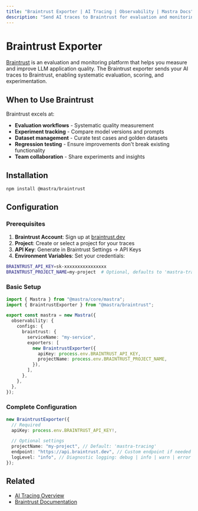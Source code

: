 ```yaml
---
title: "Braintrust Exporter | AI Tracing | Observability | Mastra Docs"
description: "Send AI traces to Braintrust for evaluation and monitoring"
---
```


# Braintrust Exporter

[Braintrust](https://www.braintrust.dev/) is an evaluation and monitoring platform that helps you measure and improve LLM application quality. The Braintrust exporter sends your AI traces to Braintrust, enabling systematic evaluation, scoring, and experimentation.

## When to Use Braintrust

Braintrust excels at:

- **Evaluation workflows** - Systematic quality measurement
- **Experiment tracking** - Compare model versions and prompts
- **Dataset management** - Curate test cases and golden datasets
- **Regression testing** - Ensure improvements don't break existing functionality
- **Team collaboration** - Share experiments and insights

## Installation

```bash npm2yarn
npm install @mastra/braintrust
```

## Configuration

### Prerequisites

1. **Braintrust Account**: Sign up at [braintrust.dev](https://www.braintrust.dev/)
2. **Project**: Create or select a project for your traces
3. **API Key**: Generate in Braintrust Settings → API Keys
4. **Environment Variables**: Set your credentials:

```bash title=".env"
BRAINTRUST_API_KEY=sk-xxxxxxxxxxxxxxxx
BRAINTRUST_PROJECT_NAME=my-project  # Optional, defaults to 'mastra-tracing'
```

### Basic Setup

```typescript title="src/mastra/index.ts"
import { Mastra } from "@mastra/core/mastra";
import { BraintrustExporter } from "@mastra/braintrust";

export const mastra = new Mastra({
  observability: {
    configs: {
      braintrust: {
        serviceName: "my-service",
        exporters: [
          new BraintrustExporter({
            apiKey: process.env.BRAINTRUST_API_KEY,
            projectName: process.env.BRAINTRUST_PROJECT_NAME,
          }),
        ],
      },
    },
  },
});
```

### Complete Configuration

```typescript
new BraintrustExporter({
  // Required
  apiKey: process.env.BRAINTRUST_API_KEY!,

  // Optional settings
  projectName: "my-project", // Default: 'mastra-tracing'
  endpoint: "https://api.braintrust.dev", // Custom endpoint if needed
  logLevel: "info", // Diagnostic logging: debug | info | warn | error
});
```

## Related

- [AI Tracing Overview](/docs/observability/ai-tracing/overview)
- [Braintrust Documentation](https://www.braintrust.dev/docs)
